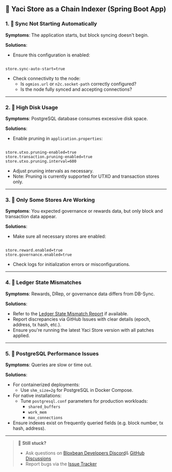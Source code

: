 &nbsp;

## 🔗 Yaci Store as a Chain Indexer (Spring Boot App)

### 1. 🔄 Sync Not Starting Automatically

**Symptoms**: The application starts, but block syncing doesn't begin.

**Solutions**:
- Ensure this configuration is enabled:

<pre><code class="language-properties">
store.sync-auto-start=true
</code></pre>

- Check connectivity to the node:
  - Is `ogmios.url` or `n2c.socket-path` correctly configured?
  - Is the node fully synced and accepting connections?

---

### 2. 💾 High Disk Usage

**Symptoms**: PostgreSQL database consumes excessive disk space.

**Solutions**:
- Enable pruning in `application.properties`:

<pre><code class="language-properties">
store.utxo.pruning-enabled=true
store.transaction.pruning-enabled=true
store.utxo.pruning.interval=600
</code></pre>

- Adjust pruning intervals as necessary.
- Note: Pruning is currently supported for UTXO and transaction stores only.

---

### 3. 🧩 Only Some Stores Are Working

**Symptoms**: You expected governance or rewards data, but only block and transaction data appear.

**Solutions**:
- Make sure all necessary stores are enabled:

<pre><code class="language-properties">
store.reward.enabled=true
store.governance.enabled=true
</code></pre>

- Check logs for initialization errors or misconfigurations.

---

### 4. 🧠 Ledger State Mismatches

**Symptoms**: Rewards, DRep, or governance data differs from DB-Sync.

**Solutions**:
- Refer to the [Ledger State Mismatch Report](#📋-ledger-state-mismatch-summary) if available.
- Report discrepancies via GitHub Issues with clear details (epoch, address, tx hash, etc.).
- Ensure you're running the latest Yaci Store version with all patches applied.

---

### 5. 🐘 PostgreSQL Performance Issues

**Symptoms**: Queries are slow or time out.

**Solutions**:
- For containerized deployments:
  - Use `shm_size=2g` for PostgreSQL in Docker Compose.
- For native installations:
  - Tune `postgresql.conf` parameters for production workloads:
    - `shared_buffers`
    - `work_mem`
    - `max_connections`
- Ensure indexes exist on frequently queried fields (e.g. block number, tx hash, address).

---
> 💬 **Still stuck?**
>
> - Ask questions on [Bloxbean Developers Discord](https://discord.gg/6AnKrFx4ne)& [GitHub Discussions](https://github.com/bloxbean/yaci-store/discussions) 
> - Report bugs via the [Issue Tracker](https://github.com/bloxbean/yaci-store/issues)  


